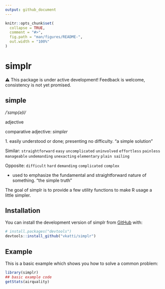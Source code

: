 ```yaml
---
output: github_document
---
```


<!-- README.md is generated from README.Rmd. Please edit that file -->

```r
knitr::opts_chunk$set(
  collapse = TRUE,
  comment = "#>",
  fig.path = "man/figures/README-",
  out.width = "100%"
)
```

# simplr

<!-- badges: start -->

<!-- badges: end -->

⚠️ This package is under active development! Feedback is welcome, consistency is not yet promised.

## simple

*/ˈsɪmp(ə)l/*

adjective

comparative adjective: *simpler*

1\. easily understood or done; presenting no difficulty. "a simple solution"

Similar: `straightforward` `easy` `uncomplicated` `uninvolved` `effortless` `painless` `manageable` `undemanding` `unexacting` `elementary` `plain sailing`

Opposite: `difficult` `hard` `demanding` `complicated` `complex`

-   used to emphasize the fundamental and straightforward nature of something. "the simple truth"

The goal of simplr is to provide a few utility functions to make R usage a little simpler.

## Installation

You can install the development version of simplr from [GitHub](https://github.com/) with:

``` r
# install.packages("devtools")
devtools::install_github("vkatti/simplr")
```

## Example

This is a basic example which shows you how to solve a common problem:

```r
library(simplr)
## basic example code
getStats(airquality)
```
